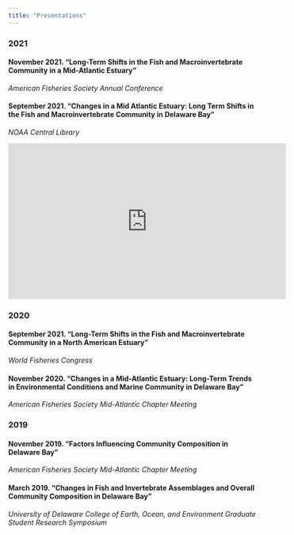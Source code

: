 ```yaml
---
title: "Presentations"
---
```


### 2021

#### November 2021. **"Long-Term Shifts in the Fish and Macroinvertebrate Community in a Mid-Atlantic Estuary"**
*American Fisheries Society Annual Conference*

#### September 2021. **"Changes in a Mid Atlantic Estuary: Long Term Shifts in the Fish and Macroinvertebrate Community in Delaware Bay"**
*NOAA Central Library* 

<iframe width="560" height="315" src="https://www.youtube.com/embed/nLMJUsBPewM" title="YouTube video player" frameborder="0" allow="accelerometer; autoplay; clipboard-write; encrypted-media; gyroscope; picture-in-picture" allowfullscreen></iframe>

### 2020

#### September 2021. **"Long-Term Shifts in the Fish and Macroinvertebrate Community in a North American Estuary"**
*World Fisheries Congress*

#### November 2020. **"Changes in a Mid-Atlantic Estuary: Long-Term Trends in Environmental Conditions and Marine Community in Delaware Bay"**
*American Fisheries Society Mid-Atlantic Chapter Meeting*

### 2019

#### November 2019. **“Factors Influencing Community Composition in Delaware Bay”**
*American Fisheries Society Mid-Atlantic Chapter Meeting*

#### March 2019. **“Changes in Fish and Invertebrate Assemblages and Overall Community Composition in Delaware Bay”**
*University of Delaware College of Earth, Ocean, and Environment Graduate Student Research Symposium*